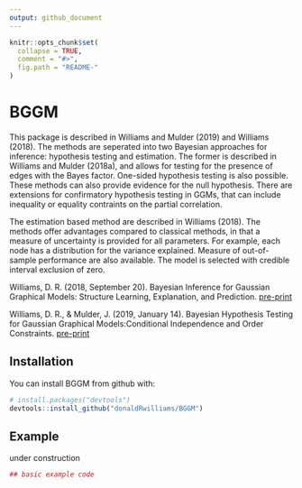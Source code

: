 ```yaml
---
output: github_document
---
```


<!-- README.md is generated from README.Rmd. Please edit that file -->

```r
knitr::opts_chunk$set(
  collapse = TRUE,
  comment = "#>",
  fig.path = "README-"
)
```

# BGGM
This package is described in Williams and Mulder (2019) and Williams (2018). The methods are seperated into two Bayesian approaches for inference: hypothesis testing and estimation. The former is described in Williams and Mulder (2018a), and allows for testing for the presence of edges with the Bayes factor. One-sided hypothesis testing is also possible. These methods can also provide evidence for the null hypothesis. There are extensions for confirmatory hypothesis testing in GGMs, that can include inequality or equality contraints on the partial correlation. 

The estimation based method are described in Williams (2018). The methods offer advantages compared to classical methods, in that a 
measure of uncertainty is provided for all parameters. For example, each node has a distribution for the variance explained. Measure of out-of-sample performance are also available. The model is selected with credible interval exclusion of zero.

Williams, D. R. (2018, September 20). Bayesian Inference for Gaussian Graphical Models: Structure Learning, Explanation, and Prediction. [pre-print](https://doi.org/10.31234/osf.io/x8dpr)

Williams, D. R., & Mulder, J. (2019, January 14). Bayesian Hypothesis Testing for Gaussian Graphical Models:Conditional Independence and Order Constraints. [pre-print](https://doi.org/10.31234/osf.io/ypxd8)

## Installation

You can install BGGM from github with:

```r
# install.packages("devtools")
devtools::install_github("donaldRwilliams/BGGM")
```

## Example

under construction

```r
## basic example code
```
